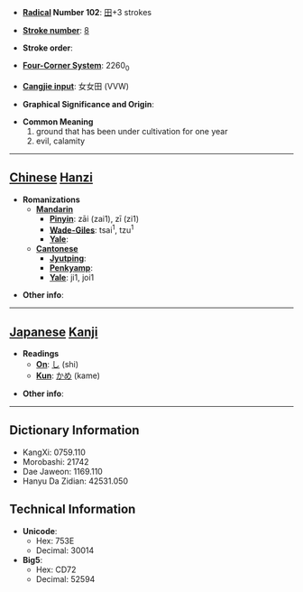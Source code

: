 * '''[[Wiktionary:Chinese radical index| Radical]] Number 102''': [[Wiktionary:Chinese radical index 田|田]]+3 strokes

* '''[[Wiktionary:Chinese total strokes index|Stroke number]]''': [[Wiktionary:Chinese total strokes index 8|8]]

* '''Stroke order''': 

* '''[[Wiktionary:Chinese four corner index|Four-Corner System]]''': 2260<sub>0</sub>

* '''[[Wiktionary:Chinese Cangjie index|Cangjie input]]''': 女女田 (VVW)

* '''Graphical Significance and Origin''': 

* '''Common Meaning'''
*#ground that has been under cultivation for one year
*# evil, calamity


----

== [[Chinese]] [[Hanzi]] ==

* '''Romanizations'''
** '''[[Mandarin]]'''
*** '''[[Pinyin]]''': zāi (zai1), zī (zi1)
*** '''[[Wade-Giles]]''': tsai<sup>1</sup>, tzu<sup>1</sup>
*** '''[[Yale]]''': 
** '''[[Cantonese]]'''
*** '''[[Jyutping]]''':
*** '''[[Penkyamp]]''': 
*** '''[[Yale]]''': ji1, joi1

* '''Other info''': 

----

== [[Japanese]] [[Kanji]] ==

* '''Readings'''
** '''[[On]]''': [[し]] (shi)
** '''[[Kun]]''': [[かめ]] (kame)

* '''Other info''':  

----

== Dictionary Information ==

* KangXi: 0759.110
* Morobashi: 21742
* Dae Jaweon: 1169.110
* Hanyu Da Zidian: 42531.050

== Technical Information ==

* '''Unicode''':
** Hex: 753E
** Decimal: 30014
* '''Big5''':
** Hex: CD72
** Decimal: 52594